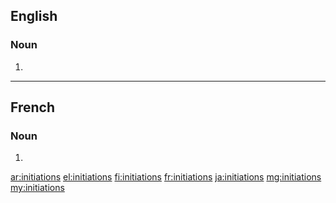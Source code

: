 ==English==

===Noun===
{{head|en|noun plural form}}

# {{plural of|initiation|lang=en}}

----

==French==

===Noun===
{{head|fr|noun plural form|g=f}}

# {{plural of|initiation|lang=fr}}

[[ar:initiations]]
[[el:initiations]]
[[fi:initiations]]
[[fr:initiations]]
[[ja:initiations]]
[[mg:initiations]]
[[my:initiations]]